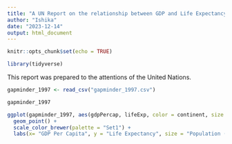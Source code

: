 ```yaml
---
title: "A UN Report on the relationship between GDP and Life Expectancy"
author: "Ishika"
date: "2023-12-14"
output: html_document
---
```


```r
knitr::opts_chunk$set(echo = TRUE)
```

```r
library(tidyverse)
```

This report was prepared to the attentions of the United Nations.

```r
gapminder_1997 <- read_csv("gapminder_1997.csv")

gapminder_1997
```
```r
ggplot(gapminder_1997, aes(gdpPercap, lifeExp, color = continent, size = pop/1000000, shape = continent)) + 
  geom_point() +
  scale_color_brewer(palette = "Set1") +
  labs(x= "GDP Per Capita", y = "Life Expectancy", size = "Population (in millions)")

```

